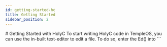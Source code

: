 ```yaml
---
id: getting-started-hc
title: Getting Started
sidebar_position: 2
---
```

<link rel="stylesheet" href="../../css/prism.css"/>
# Getting Started with HolyC
To start writing HolyC code in TempleOS, you can use the in-built text-editor to edit a file. To do so, enter the Ed() into
```
